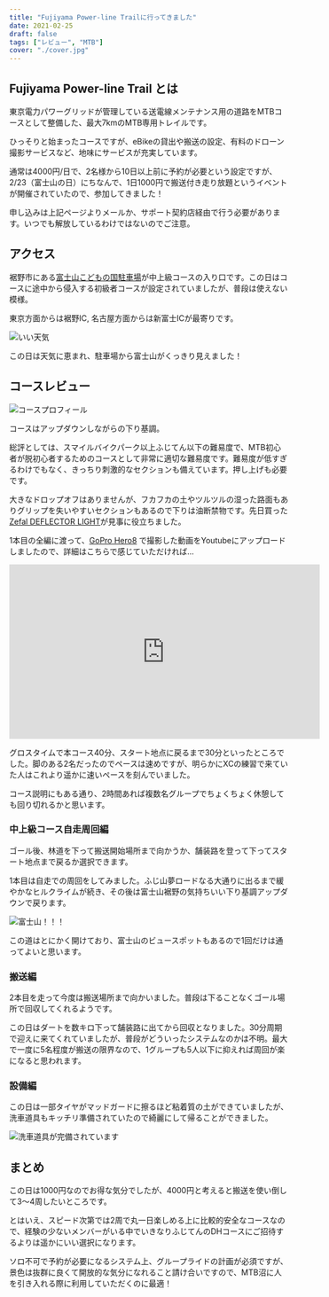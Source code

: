 ```yaml
---
title: "Fujiyama Power-line Trailに行ってきました"
date: 2021-02-25
draft: false
tags: ["レビュー", "MTB"]
cover: "./cover.jpg"
---
```


## Fujiyama Power-line Trail とは

東京電力パワーグリッドが管理している送電線メンテナンス用の道路をMTBコースとして整備した、最大7kmのMTB専用トレイルです。

ひっそりと始まったコースですが、eBikeの貸出や搬送の設定、有料のドローン撮影サービスなど、地味にサービスが充実しています。

<LinkBox url="https://www.tepco.co.jp/pg/company/summary/office/shizuoka/MTB/index-j.html" />

通常は4000円/日で、2名様から10日以上前に予約が必要という設定ですが、2/23（富士山の日）にちなんで、1日1000円で搬送付き走り放題というイベントが開催されていたので、参加してきました！

申し込みは上記ページよりメールか、サポート契約店経由で行う必要があります。いつでも解放しているわけではないのでご注意。

## アクセス

裾野市にある[富士山こどもの国駐車場](https://goo.gl/maps/mZF28hixrq9QBbsr9)が中上級コースの入り口です。この日はコースに途中から侵入する初級者コースが設定されていましたが、普段は使えない模様。

東京方面からは裾野IC, 名古屋方面からは新富士ICが最寄りです。

![いい天気](./cover.jpg)

この日は天気に恵まれ、駐車場から富士山がくっきり見えました！

## コースレビュー

![コースプロフィール](./Fujiyama_Power-line_Trail_Course2.png)

コースはアップダウンしながらの下り基調。

総評としては、スマイルバイクパーク以上ふじてん以下の難易度で、MTB初心者が脱初心者するためのコースとして非常に適切な難易度です。難易度が低すぎるわけでもなく、きっちり刺激的なセクションも備えています。押し上げも必要です。

大きなドロップオフはありませんが、フカフカの土やツルツルの湿った路面もありグリップを失いやすいセクションもあるので下りは油断禁物です。先日買った[Zefal DEFLECTOR LIGHT](https://amzn.to/3rYIqO9)が見事に役立ちました。

<LinkBox url="https://www.amazon.co.jp/dp/B00XMPQQ1W" isAmazonLink />

<LinkBox url="https://blog.gensobunya.net/post/2021/02/compact_rear_mudgurad/" />

1本目の全編に渡って、[GoPro Hero8](https://amzn.to/3qPOett) で撮影した動画をYoutubeにアップロードしましたので、詳細はこちらで感じていただければ…

<iframe width="560" height="315" src="https://www.youtube.com/embed/mWl6x8iVLOc" title="YouTube video player" frameborder="0" allow="accelerometer; autoplay; clipboard-write; encrypted-media; gyroscope; picture-in-picture" allowfullscreen></iframe>

グロスタイムで本コース40分、スタート地点に戻るまで30分といったところでした。脚のある2名だったのでペースは速めですが、明らかにXCの練習で来ていた人はこれより遥かに速いペースを刻んでいました。

コース説明にもある通り、2時間あれば複数名グループでちょくちょく休憩しても回り切れるかと思います。

### 中上級コース自走周回編

ゴール後、林道を下って搬送開始場所まで向かうか、舗装路を登って下ってスタート地点まで戻るか選択できます。

1本目は自走での周回をしてみました。ふじ山夢ロードなる大通りに出るまで緩やかなヒルクライムが続き、その後は富士山裾野の気持ちいい下り基調アップダウンで戻ります。

![富士山！！！](./jisou.jpg)

この道はとにかく開けており、富士山のビュースポットもあるので1回だけは通ってよいと思います。

### 搬送編

2本目を走って今度は搬送場所まで向かいました。普段は下ることなくゴール場所で回収してくれるようです。

この日はダートを数キロ下って舗装路に出てから回収となりました。30分周期で迎えに来てくれていましたが、普段がどういったシステムなのかは不明。最大で一度に5名程度が搬送の限界なので、1グループも5人以下に抑えれば周回が楽になると思われます。

### 設備編

この日は一部タイヤがマッドガードに擦るほど粘着質の土ができていましたが、洗車道具もキッチリ準備されていたので綺麗にして帰ることができました。

![洗車道具が完備されています](./washer.jpg)

## まとめ

この日は1000円なのでお得な気分でしたが、4000円と考えると搬送を使い倒して3〜4周したいところです。

とはいえ、スピード次第では2周で丸一日楽しめる上に比較的安全なコースなので、経験の少ないメンバーがいる中でいきなりふじてんのDHコースにご招待するよりは遥かにいい選択になります。

ソロ不可で予約が必要になるシステム上、グループライドの計画が必須ですが、景色は抜群に良くて開放的な気分になれること請け合いですので、MTB沼に人を引き入れる際に利用していただくのに最適！
